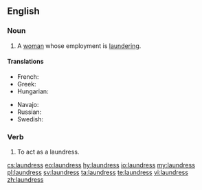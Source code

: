 ==English==

===Noun===
{{en-noun|es}}
# A [[woman]] whose employment is [[laundering]].

====Translations====
{{trans-top|A woman whose employment is laundering}}
* French: {{t+|fr|blanchisseuse|f}}
* Greek: {{t+|el|πλύστρα|f|sc=Grek}}
* Hungarian: {{t+|hu|mosónő}}
{{trans-mid}} 
* Navajo: {{t|nv|asdzání daʼiigisígíí}}
* Russian: {{t+|ru|пра́чка|f|sc=Cyrl|tr=práčka}}
* Swedish: {{t|sv|tvätterska}}
{{trans-bottom}}

===Verb===
{{en-verb|laundress|es}}

# {{context|obsolete|lang=en}} To act as a laundress.

[[cs:laundress]]
[[eo:laundress]]
[[hy:laundress]]
[[io:laundress]]
[[my:laundress]]
[[pl:laundress]]
[[sv:laundress]]
[[ta:laundress]]
[[te:laundress]]
[[vi:laundress]]
[[zh:laundress]]